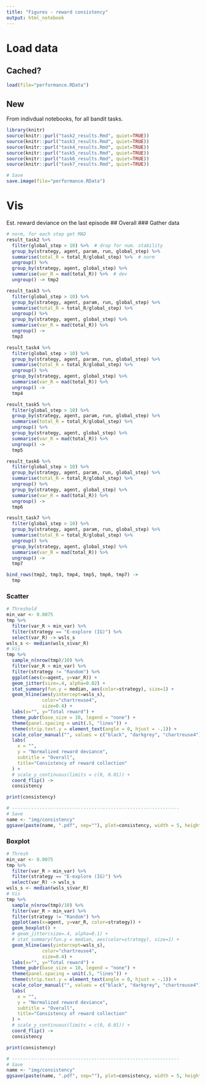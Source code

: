 ```yaml
---
title: "Figures - reward consistency"
output: html_notebook
---
```


# Load data
## Cached?
```r
load(file="performance.RData")
```

## New
From indivdual notebooks, for all bandit tasks.
```r
library(knitr)
source(knitr::purl("task2_results.Rmd", quiet=TRUE))
source(knitr::purl("task3_results.Rmd", quiet=TRUE))
source(knitr::purl("task4_results.Rmd", quiet=TRUE))
source(knitr::purl("task5_results.Rmd", quiet=TRUE))
source(knitr::purl("task6_results.Rmd", quiet=TRUE))
source(knitr::purl("task7_results.Rmd", quiet=TRUE))

# Save
save.image(file="performance.RData")
```

# Vis
Est. reward deviance on the last episode
## Overall
### Gather data
```r
# norm, for each step get MAD
result_task2 %>%  
  filter(global_step > 10) %>%  # drop for num. stability
  group_by(strategy, agent, param, run, global_step) %>% 
  summarise(total_R = total_R/global_step) %>%  # norm 
  ungroup() %>% 
  group_by(strategy, agent, global_step) %>%
  summarise(var_R = mad(total_R)) %>%  # dev
  ungroup() -> tmp2

result_task3 %>%  
  filter(global_step > 10) %>% 
  group_by(strategy, agent, param, run, global_step) %>% 
  summarise(total_R = total_R/global_step) %>% 
  ungroup() %>% 
  group_by(strategy, agent, global_step) %>% 
  summarise(var_R = mad(total_R)) %>% 
  ungroup() ->
  tmp3

result_task4 %>%  
  filter(global_step > 10) %>% 
  group_by(strategy, agent, param, run, global_step) %>% 
  summarise(total_R = total_R/global_step) %>% 
  ungroup() %>% 
  group_by(strategy, agent, global_step) %>% 
  summarise(var_R = mad(total_R)) %>% 
  ungroup() -> 
  tmp4

result_task5 %>%  
  filter(global_step > 10) %>% 
  group_by(strategy, agent, param, run, global_step) %>% 
  summarise(total_R = total_R/global_step) %>% 
  ungroup() %>% 
  group_by(strategy, agent, global_step) %>% 
  summarise(var_R = mad(total_R)) %>% 
  ungroup() -> 
  tmp5

result_task6 %>%  
  filter(global_step > 10) %>% 
  group_by(strategy, agent, param, run, global_step) %>% 
  summarise(total_R = total_R/global_step) %>% 
  ungroup() %>% 
  group_by(strategy, agent, global_step) %>% 
  summarise(var_R = mad(total_R)) %>% 
  ungroup() -> 
  tmp6

result_task7 %>%  
  filter(global_step > 10) %>% 
  group_by(strategy, agent, param, run, global_step) %>% 
  summarise(total_R = total_R/global_step) %>% 
  ungroup() %>% 
  group_by(strategy, agent, global_step) %>% 
  summarise(var_R = mad(total_R)) %>% 
  ungroup() ->
  tmp7

bind_rows(tmp2, tmp3, tmp4, tmp5, tmp6, tmp7) ->
  tmp
```


### Scatter
```r
# Threshold 
min_var <- 0.0075
tmp %>% 
  filter(var_R > min_var) %>% 
  filter(strategy == "E-explore (IG)") %>% 
  select(var_R) -> wsls_s
wsls_s <- median(wsls_s$var_R)
# Vis
tmp %>% 
  sample_n(nrow(tmp)/10) %>% 
  filter(var_R > min_var) %>%
  filter(strategy != "Random") %>% 
  ggplot(aes(x=agent, y=var_R)) +
  geom_jitter(size=.4, alpha=0.02) +
  stat_summary(fun.y = median, aes(color=strategy), size=1) +
  geom_hline(aes(yintercept=wsls_s), 
             color="chartreuse4",
             size=0.4) +
  labs(x="", y="Total reward") +
  theme_pubr(base_size = 10, legend = "none") +
  theme(panel.spacing = unit(.5, "lines")) +
  theme(strip.text.y = element_text(angle = 0, hjust = -.1)) +
  scale_color_manual("", values = c("black", "darkgrey", "chartreuse4")) +
  labs(
    x = "",
    y = "Normalized reward deviance",
    subtitle = "Overall",
    title="Consistency of reward collection"
  ) +
  # scale_y_continuous(limits = c(0, 0.01)) +
  coord_flip() ->
  consistency

print(consistency)

# -------------------------------------------------------------
# Save
name <- "img/consistency"
ggsave(paste(name, ".pdf", sep=""), plot=consistency, width = 5, height = 5)
```

### Boxplot
```r
# Thresh 
min_var <- 0.0075
tmp %>% 
  filter(var_R > min_var) %>% 
  filter(strategy == "E-explore (IG)") %>% 
  select(var_R) -> wsls_s
wsls_s <- median(wsls_s$var_R)
# Vis
tmp %>% 
  sample_n(nrow(tmp)/10) %>% 
  filter(var_R > min_var) %>% 
  filter(strategy != "Random") %>% 
  ggplot(aes(x=agent, y=var_R, color=strategy)) +
  geom_boxplot() +
  # geom_jitter(size=.4, alpha=0.1) +
  # stat_summary(fun.y = median, aes(color=strategy), size=1) +
  geom_hline(aes(yintercept=wsls_s), 
             color="chartreuse4",
             size=0.4) +
  labs(x="", y="Total reward") +
  theme_pubr(base_size = 10, legend = "none") +
  theme(panel.spacing = unit(.5, "lines")) +
  theme(strip.text.y = element_text(angle = 0, hjust = -.1)) +
  scale_color_manual("", values = c("black", "darkgrey", "chartreuse4")) +
  labs(
    x = "",
    y = "Normalized reward deviance",
    subtitle = "Overall",
    title="Consistency of reward collection"
  ) +
  # scale_y_continuous(limits = c(0, 0.01)) +
  coord_flip() ->
  consistency

print(consistency)

# -------------------------------------------------------------
# Save
name <- "img/consistency"
ggsave(paste(name, ".pdf", sep=""), plot=consistency, width = 5, height = 5)
```

